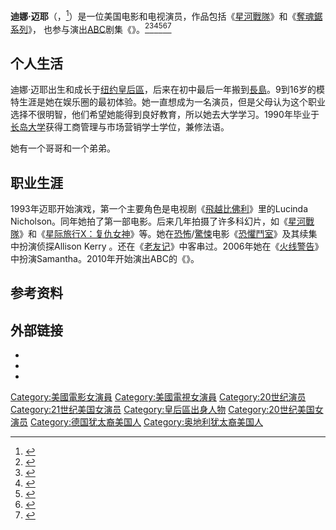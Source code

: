 {{noteTA
|G1=Movie
|1=zh:老友记; zh-cn:老友记; zh-tw:六人行; zh-hk:老友記;
}}
{{Infobox person
| image = Dina Meyer by Gage Skidmore.jpg
| caption = 迪娜·迈耶在2012年5月
| birth_name       =
| birth_date       = {{Birth date and age|mf=yes|1968|12|22}}
| birth_place      = {{USA}}[[纽约|纽约]][[皇后區|皇后區]]
| death_date       = 
| death_place      = 
| occupation       = 女演员
| years_active     = 1993年–至今
| spouse           = 
}}

'''迪娜·迈耶'''（{{lang-en|'''Dina Meyer'''}}，{{bd|1968年|12月22日|catIdx=M}}<ref name="Dina Meyer's Tweet.">{{cite web|title=DinaMeyer: @viper_h 12/22 :)|url=http://twitter.com/#!/DinaMeyer/status/52529443272523776|date=<!-- 5:36 PM --> 28 March 2011|publisher=Twitter.com|author=Meyer, Dina "dinameyer"|accessdate=2014-07-09|archive-date=2018-02-09|archive-url=https://web.archive.org/web/20180209172025/https://twitter.com/#!/DinaMeyer/status/52529443272523776|dead-url=no}}</ref>）是一位美国电影和电视演员，作品包括《[[星河戰隊_(電影)|星河戰隊]]》和《[[奪魂鋸系列|奪魂鋸系列]]》， 也参与演出[[美国广播公司|ABC]]剧集《{{link-en|小偷世家|Scoundrels (TV series)}}》。<ref name="scoundrels">{{cite web |title=Dina Meyer's Hot Bikini & Tease – SCOUNDRELS |url=http://www.joblo.com/video/joblo/player.php?video=dinameyer_scoundrelsbikini |publisher=Joblo.com |format=video |accessdate=2010-07-26 |archive-url=https://web.archive.org/web/20121023083829/http://www.joblo.com/video/joblo/player.php?video=dinameyer_scoundrelsbikini |archive-date=2012-10-23 |dead-url=yes }}</ref><ref>{{cite web|url=http://www.movietome.com/people/5518/dina-meyer/index.html |title=Dina Meyer Information, Photos, and Trivia |publisher=Movietome.com |archiveurl=https://web.archive.org/web/20090309070745/http://www.movietome.com/people/5518/dina-meyer/index.html |archivedate=2009-03-09 |accessdate=2012-12-11 |deadurl=yes }}</ref><ref>{{cite web|url=http://www.starpulse.com/Actresses/Meyer,_Dina/Biography/|title=Dina Meyer Biography|publisher=starpulse.com|accessdate=2012-12-11|deadurl=yes|archiveurl=https://web.archive.org/web/20121008192655/http://www.starpulse.com/Actresses/Meyer,_Dina/Biography/|archivedate=2012-10-08}}</ref><ref>{{cite web|url=http://www.film.com/celebrities/dina-meyer/14645016 |title=Dina Meyer from Monk |work=film.com |publisher=RealNetworks |archiveurl=https://web.archive.org/web/20100927215018/http://www.film.com/celebrities/dina-meyer/14645016 |archivedate=2010-09-27 |accessdate=2012-12-11 |deadurl=yes }}</ref><ref>{{cite web|url=http://www.hollywood.com/celebrity/Dina_Meyer/188693|title=Dina Meyer | Biography, Photos, Movies, TV, Credits|publisher=Hollywood.com|accessdate=2012-12-11|archive-date=2013-01-25|archive-url=https://archive.is/20130125121759/http://www.hollywood.com/celebrity/188693/Dina_Meyer|dead-url=no}}</ref><ref>{{cite web |url=http://tv.yahoo.com/dina-meyer/contributor/30369/bio;_ylt=AnW3hIMWqAiVyzkS6Zdlxem.o9EF |title=Dina Meyer |publisher=Yahoo! TV |accessdate=2012-12-11 |deadurl=yes |archiveurl=https://web.archive.org/web/20110615063307/http://tv.yahoo.com/dina-meyer/contributor/30369/bio%3B_ylt%3DAnW3hIMWqAiVyzkS6Zdlxem.o9EF |archivedate=2011-06-15 }}</ref>

==个人生活==
迪娜·迈耶出生和成长于[[纽约|纽约]][[皇后區|皇后區]]，后来在初中最后一年搬到[[長島_(紐約)|長島]]。9到16岁的模特生涯是她在娱乐圈的最初体验。她一直想成为一名演员，但是父母认为这个职业选择不很明智，他们希望她能得到良好教育，所以她去大学学习。1990年毕业于[[长岛大学|长岛大学]]获得工商管理与市场营销学士学位，兼修法语。

她有一个哥哥和一个弟弟。

==职业生涯==
1993年迈耶开始演戏，第一个主要角色是电视剧《[[飛越比佛利|飛越比佛利]]》里的Lucinda Nicholson。同年她拍了第一部电影。后来几年拍摄了许多科幻片，如《[[星河戰隊_(電影)|星河戰隊]]》和《[[星际旅行X：复仇女神|星际旅行X：复仇女神]]》等。她在[[恐怖電影|恐怖]]/[[驚悚|驚悚]]电影《[[恐懼鬥室|恐懼鬥室]]》及其续集中扮演侦探Allison Kerry 。还在《[[老友记|老友记]]》中客串过。2006年她在《[[火线警告|火线警告]]》中扮演Samantha。2010年开始演出ABC的《{{link-en|小偷世家|Scoundrels (TV series)}}》。

==参考资料==
{{reflist|2}}

==外部链接==
{{commons category|Dina Meyer}}
* {{IMDb name|0000539}}
* {{tcmdb name|130653}}
* {{amg name|232751}}

{{Authority control}}

{{DEFAULTSORT:Meyer, Dina}}
[[Category:美國電影女演員|Category:美國電影女演員]]
[[Category:美國電視女演員|Category:美國電視女演員]]
[[Category:20世纪演员|Category:20世纪演员]]
[[Category:21世纪美国女演员|Category:21世纪美国女演员]]
[[Category:皇后區出身人物|Category:皇后區出身人物]]
[[Category:20世纪美国女演员|Category:20世纪美国女演员]]
[[Category:德国犹太裔美国人|Category:德国犹太裔美国人]]
[[Category:奥地利犹太裔美国人|Category:奥地利犹太裔美国人]]